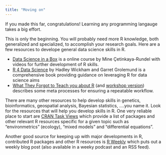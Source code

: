 ```yaml
---
title: "Moving on"
---
```


If you made this far, congratulations! Learning any programming langauge takes a big effort. 

This is only the beginning. You will probably need more R knowledge, both generalized and specialized, to accomplish your research goals. Here are a few resources to develope general data science skills in R. 

* [Data Science in a Box](https://datasciencebox.org/) is a online course by Mine Çetinkaya-Rundel with videos for further development of R skills. 
* [R 4 Data Science](https://r4ds.had.co.nz/) by Hadley Wickham and Garret Grolemund is a comprehensive book providing guidance on leveraging R for data science aims
* [What They Forgot to Teach you about R](https://rstats.wtf/) (and [workshop version](https://imci-idaho.github.io/2022-03-01-WhatTheyForgot/)) describes some meta processes for ensuring a repeatable workflow.

There are many other resources to help develop skills in genetics, bioinformatics, geospatial analysis, Bayesian statistics, ....you name it. Look for the resources that will help you develop skills in R. One very reliable place to start are [CRAN Task Views](https://cran.rstudio.com/web/views/) which provide a list of packages and other relevant R resources specific for a given topic such as "environmetrics" (ecology), "mixed models" and "differential equations". 

Another good source for keeping up with major developments in R, contributed R packages and other R resources is [R Weekly](https://rweekly.org/) which puts out a weekly blog post (also available in a weeky podcast and an RSS feed).
